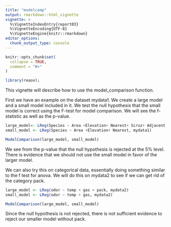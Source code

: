 ```yaml
---
title: "modelcomp"
output: rmarkdown::html_vignette
vignette: >
  %\VignetteIndexEntry{report03}
  %\VignetteEncoding{UTF-8}
  %\VignetteEngine{knitr::rmarkdown}
editor_options: 
  chunk_output_type: console
---
```


```r
knitr::opts_chunk$set(
  collapse = TRUE,
  comment = "#>"
)
```

```r
library(reaov);
```


This vignette will describe how to use the model_comparison function.

First we have an example on the dataset mydata1. We create a large model and a small model included in it. We test the null hypothesis that the small model is correct using the F-test for model comparison. We will see the f-statistic as well as the p-value.



```r
large_model<- LReg(Species ~ Area +Elevation+ Nearest+ Scruz+ Adjacent, mydata1)
small_model <- LReg(Species ~ Area +Elevation+ Nearest, mydata1)
```

```r
ModelComparison(large_model, small_model)
```

We see from the p-value that the null hypothesis is rejected at the 5% level. There is evidence that we should not use the small model in favor of the larger model.

We can also try this on categorical data, essentially doing something similar to the f test for anova. We will do this on mydata2 to see if we can get rid of the category pack.

```r
large_model <- LReg(odor ~ temp + gas + pack, mydata2)
small_model <- LReg(odor ~ temp + gas, mydata2)
```

```r
ModelComparison(large_model, small_model)
```

Since the null hypothesis is not rejected, there is not sufficient evidence to reject our smaller model without pack.
